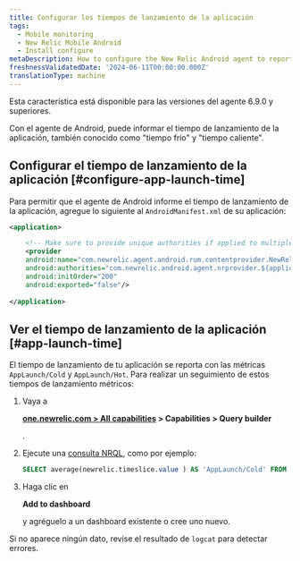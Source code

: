 ```yaml
---
title: Configurar los tiempos de lanzamiento de la aplicación
tags:
  - Mobile monitoring
  - New Relic Mobile Android
  - Install configure
metaDescription: How to configure the New Relic Android agent to report app launch time
freshnessValidatedDate: '2024-06-11T00:00:00.000Z'
translationType: machine
---
```


<Callout variant="important">
  Esta característica está disponible para las versiones del agente 6.9.0 y superiores.
</Callout>

Con el agente de Android, puede informar el tiempo de lanzamiento de la aplicación, también conocido como "tiempo frío" y "tiempo caliente".

## Configurar el tiempo de lanzamiento de la aplicación [#configure-app-launch-time]

Para permitir que el agente de Android informe el tiempo de lanzamiento de la aplicación, agregue lo siguiente al `AndroidManifest.xml` de su aplicación:

```xml
<application>

    <!-- Make sure to provide unique authorities if applied to multiple apps on the same device -->
    <provider
    android:name="com.newrelic.agent.android.rum.contentprovider.NewRelicAppContentProvider"
    android:authorities="com.newrelic.android.agent.nrprovider.${applicationId}"
    android:initOrder="200"
    android:exported="false"/>
    
</application>
```

## Ver el tiempo de lanzamiento de la aplicación [#app-launch-time]

El tiempo de lanzamiento de tu aplicación se reporta con las métricas `AppLaunch/Cold` y `AppLaunch/Hot`. Para realizar un seguimiento de estos tiempos de lanzamiento métricos:

1. Vaya a

   <DNT>**[one.newrelic.com > All capabilities](https://one.newrelic.com/all-capabilities) > Capabilities > Query builder**</DNT>

   .

2. Ejecute una [consulta NRQL](/docs/query-your-data/explore-query-data/query-builder/use-advanced-nrql-mode-query-data/), como por ejemplo:

   ```sql
   SELECT average(newrelic.timeslice.value ) AS 'AppLaunch/Cold' FROM Metric WHERE metricTimesliceName = 'AppLaunch/Cold' AND entity.guid = 'YOUR_APP_TOKEN' SINCE 1664218800000 UNTIL 1664220600000 TIMESERIES
   ```

3. Haga clic en

   <DNT>**Add to dashboard**</DNT>

   y agréguelo a un dashboard existente o cree uno nuevo.

Si no aparece ningún dato, revise el resultado de `logcat` para detectar errores.